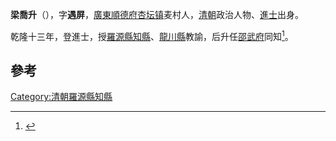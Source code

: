 '''梁喬升'''（{{bd|?||?|}}），字'''遇屏'''，[[廣東|廣東]][[順德府|順德府]][[杏坛镇|杏坛镇]]麦村人，[[清朝|清朝]]政治人物、[[進士|進士]]出身。

乾隆十三年，登進士，授[[羅源縣|羅源縣]][[知縣|知縣]]、[[龍川縣|龍川縣]]教諭，后升任[[邵武府|邵武府]]同知<ref>{{cite web|title=杏坛镇历代进士名录|url=http://xingtan.shunde.gov.cn/data/main.php?id=3373-4180470|publisher=杏坛镇宣传文体办公室|accessdate=2013-08-23|archive-date=2015-06-17|archive-url=https://web.archive.org/web/20150617122736/http://xingtan.shunde.gov.cn/data/main.php?id=3373-4180470|dead-url=yes}}</ref>。

==參考==
{{reflist}}
{{清朝人物小作品}}
{{乾隆十三年戊辰科殿試金榜}}
[[Category:清朝羅源縣知縣|Category:清朝羅源縣知縣]]